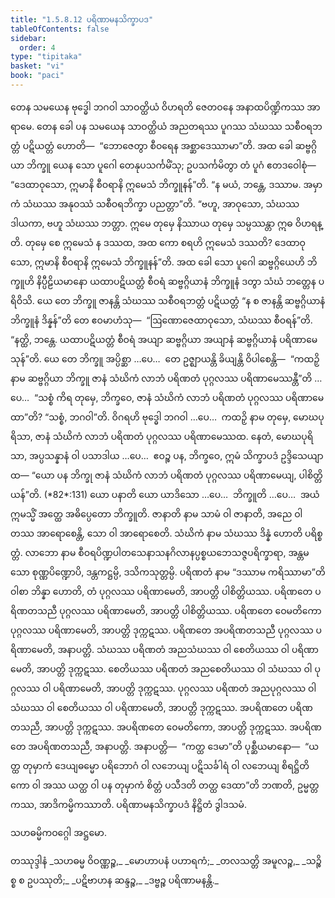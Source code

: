 ```yaml
---
title: "1.5.8.12 ပရိဏာမနသိက္ခာပဒ"
tableOfContents: false
sidebar:
  order: 4
type: "tipitaka"
basket: "vi"
book: "paci"
---
```



<DynamicBreadcrumb />

<Division number="489" book="paci">

<Paragraph number="1435" book="paci">
တေန သမယေန ဗုဒ္ဓေါ ဘဂဝါ သာဝတ္ထိယံ ဝိဟရတိ ဇေတဝနေ အနာထပိဏ္ဍိကဿ အာရာမေ. တေန ခေါ ပန သမယေန သာဝတ္ထိယံ အညတရဿ ပူဂဿ သံဃဿ သစီဝရဘတ္တံ ပဋိယတ္တံ ဟောတိ—  “ဘောဇေတွာ စီဝရေန အစ္ဆာဒေဿာမာ”တိ. အထ ခေါ ဆဗ္ဗဂ္ဂိယာ ဘိက္ခူ ယေန သော ပူဂေါ တေနုပသင်္ကမိံသု; ဥပသင်္ကမိတွာ တံ ပူဂံ ဧတဒဝေါစုံ—  “ဒေထာဝုသော, ဣမာနိ စီဝရာနိ ဣမေသံ ဘိက္ခူနန်”တိ. “န မယံ, ဘန္တေ, ဒဿာမ. အမှာကံ သံဃဿ အနုဝဿံ သစီဝရဘိက္ခာ ပညတ္တာ”တိ. “ဗဟူ, အာဝုသော, သံဃဿ ဒါယကာ, ဗဟူ သံဃဿ ဘတ္တာ. ဣမေ တုမှေ နိဿာယ တုမှေ သမ္ပဿန္တာ ဣဓ ဝိဟရန္တိ. တုမှေ စေ ဣမေသံ န ဒဿထ, အထ ကော စရဟိ ဣမေသံ ဒဿတိ? ဒေထာဝုသော, ဣမာနိ စီဝရာနိ ဣမေသံ ဘိက္ခူနန်”တိ. အထ ခေါ သော ပူဂေါ ဆဗ္ဗဂ္ဂိယေဟိ ဘိက္ခူဟိ နိပ္ပီဠိယမာနော ယထာပဋိယတ္တံ စီဝရံ ဆဗ္ဗဂ္ဂိယာနံ ဘိက္ခူနံ ဒတွာ သံဃံ ဘတ္တေန ပရိဝိသိ. ယေ တေ ဘိက္ခူ ဇာနန္တိ သံဃဿ သစီဝရဘတ္တံ ပဋိယတ္တံ “န စ ဇာနန္တိ ဆဗ္ဗဂ္ဂိယာနံ ဘိက္ခူနံ ဒိန္နန်”တိ တေ ဧဝမာဟံသု—  “ဩဏောဇေထာဝုသော, သံဃဿ စီဝရန်”တိ. “နတ္ထိ, ဘန္တေ. ယထာပဋိယတ္တံ စီဝရံ အယျာ ဆဗ္ဗဂ္ဂိယာ အယျာနံ ဆဗ္ဗဂ္ဂိယာနံ ပရိဏာမေသုန်”တိ.
</Paragraph>

<Paragraph number="1436" book="paci">
ယေ တေ ဘိက္ခူ အပ္ပိစ္ဆာ …ပေ…  တေ ဥဇ္ဈာယန္တိ ခိယျန္တိ ဝိပါစေန္တိ—  “ကထဉှိ နာမ ဆဗ္ဗဂ္ဂိယာ ဘိက္ခူ ဇာနံ သံဃိကံ လာဘံ ပရိဏတံ ပုဂ္ဂလဿ ပရိဏာမေဿန္တီ”တိ …ပေ…  “သစ္စံ ကိရ တုမှေ, ဘိက္ခဝေ, ဇာနံ သံဃိကံ လာဘံ ပရိဏတံ ပုဂ္ဂလဿ ပရိဏာမေထာ”တိ? “သစ္စံ, ဘဂဝါ”တိ. ဝိဂရဟိ ဗုဒ္ဓေါ ဘဂဝါ …ပေ…  ကထဉှိ နာမ တုမှေ, မောဃပုရိသာ, ဇာနံ သံဃိကံ လာဘံ ပရိဏတံ ပုဂ္ဂလဿ ပရိဏာမေဿထ. နေတံ, မောဃပုရိသာ, အပ္ပသန္နာနံ ဝါ ပသာဒါယ …ပေ…  ဧဝဉ္စ ပန, ဘိက္ခဝေ, ဣမံ သိက္ခာပဒံ ဥဒ္ဒိသေယျာထ—
</Paragraph>

</Division>
<Division number="490" book="paci">

<Paragraph number="1437" book="paci">
<Emphasis>“ယော ပန ဘိက္ခု ဇာနံ သံဃိကံ လာဘံ ပရိဏတံ ပုဂ္ဂလဿ ပရိဏာမေယျ, ပါစိတ္တိယန်”</Emphasis>တိ. (*82*:<Emphasis>131</Emphasis>)
</Paragraph>

</Division>
<Division number="491" book="paci">

<Paragraph number="1438" book="paci">
<Emphasis>ယော ပနာ</Emphasis>တိ ယော ယာဒိသော …ပေ…  <Emphasis>ဘိက္ခူ</Emphasis>တိ …ပေ…  အယံ ဣမသ္မိံ အတ္ထေ အဓိပ္ပေတော ဘိက္ခူတိ.
</Paragraph>

<Paragraph number="1439" book="paci">
<Emphasis>ဇာနာတိ</Emphasis> နာမ သာမံ ဝါ ဇာနာတိ, အညေ ဝါ တဿ အာရောစေန္တိ, သော ဝါ အာရောစေတိ.
</Paragraph>

<Paragraph number="1440" book="paci">
<Emphasis>သံဃိကံ</Emphasis> နာမ သံဃဿ ဒိန္နံ ဟောတိ ပရိစ္စတ္တံ.
</Paragraph>

<Paragraph number="1441" book="paci">
<Emphasis>လာဘော</Emphasis> နာမ စီဝရပိဏ္ဍပါတသေနာသနဂိလာနပ္ပစ္စယဘေသဇ္ဇပရိက္ခာရာ, အန္တမသော စုဏ္ဏပိဏ္ဍောပိ, ဒန္တကဋ္ဌမ္ပိ, ဒသိကသုတ္တမ္ပိ.
</Paragraph>

<Paragraph number="1442" book="paci">
<Emphasis>ပရိဏတံ</Emphasis> နာမ “ဒဿာမ ကရိဿာမာ”တိ ဝါစာ ဘိန္နာ ဟောတိ, တံ ပုဂ္ဂလဿ ပရိဏာမေတိ, အာပတ္တိ ပါစိတ္တိယဿ.
</Paragraph>

</Division>
<Division number="492" book="paci">

<Paragraph number="1443" book="paci">
ပရိဏတေ ပရိဏတသညီ ပုဂ္ဂလဿ ပရိဏာမေတိ, အာပတ္တိ ပါစိတ္တိယဿ. ပရိဏတေ ဝေမတိကော ပုဂ္ဂလဿ ပရိဏာမေတိ, အာပတ္တိ ဒုက္ကဋဿ. ပရိဏတေ အပရိဏတသညီ ပုဂ္ဂလဿ ပရိဏာမေတိ, အနာပတ္တိ. သံဃဿ ပရိဏတံ အညသံဃဿ ဝါ စေတိယဿ ဝါ ပရိဏာမေတိ, အာပတ္တိ ဒုက္ကဋဿ. စေတိယဿ ပရိဏတံ အညစေတိယဿ ဝါ သံဃဿ ဝါ ပုဂ္ဂလဿ ဝါ ပရိဏာမေတိ, အာပတ္တိ ဒုက္ကဋဿ. ပုဂ္ဂလဿ ပရိဏတံ အညပုဂ္ဂလဿ ဝါ သံဃဿ ဝါ စေတိယဿ ဝါ ပရိဏာမေတိ, အာပတ္တိ ဒုက္ကဋဿ. အပရိဏတေ ပရိဏတသညီ, အာပတ္တိ ဒုက္ကဋဿ. အပရိဏတေ ဝေမတိကော, အာပတ္တိ ဒုက္ကဋဿ. အပရိဏတေ အပရိဏတသညီ, အနာပတ္တိ.
</Paragraph>

</Division>
<Division number="493" book="paci">

<Paragraph number="1444" book="paci">
အနာပတ္တိ—  “ကတ္ထ ဒေမာ”တိ ပုစ္ဆီယမာနော—  “ယတ္ထ တုမှာကံ ဒေယျဓမ္မော ပရိဘောဂံ ဝါ လဘေယျ ပဋိသင်္ခါရံ ဝါ လဘေယျ စိရဋ္ဌိတိကော ဝါ အဿ ယတ္ထ ဝါ ပန တုမှာကံ စိတ္တံ ပသီဒတိ တတ္ထ ဒေထာ”တိ ဘဏတိ, ဥမ္မတ္တကဿ, အာဒိကမ္မိကဿာတိ.

</Paragraph>
</Division>

<Paragraph number="1445" type="center" book="paci">
ပရိဏာမနသိက္ခာပဒံ နိဋ္ဌိတံ ဒွါဒသမံ.

  
သဟဓမ္မိကဝဂ္ဂေါ အဋ္ဌမော.



</Paragraph>

<Paragraph number="1446" type="center" book="paci">
တဿုဒ္ဒါနံ


</Paragraph>

<Paragraph number="1447" type="verses" book="paci">
_သဟဓမ္မ ဝိဝဏ္ဏဉ္စ,_  
_မောဟာပနံ ပဟာရကံ;_  
_တလသတ္တိ အမူလဉ္စ,_  
_သဉ္စိစ္စ စ ဥပဿုတိ;_  
_ပဋိဗာဟန ဆန္ဒဉ္စ,_  
_ဒဗ္ဗဉ္စ ပရိဏာမနန္တိ._
</Paragraph>